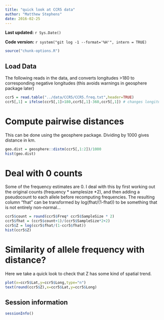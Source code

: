 ```yaml
---
title: "quick look at CCR5 data"
author: "Matthew Stephens"
date: 2016-02-25
---
```


**Last updated:** `r Sys.Date()`

**Code version:** `r system("git log -1 --format='%H'", intern = TRUE)`

```r
source("chunk-options.R")
```


## Load Data

The following reads in the data, and converts longitudes >180 to corresponding
negative longitudes (this avoids warnings in geosphere package later)
```r
ccr5 = read.table("../data/CCR5/CCR5.freq.txt",header=TRUE)
ccr5[,1] = ifelse(ccr5[,1]>180,ccr5[,1]-360,ccr5[,1]) # changes longitudes>180 to negative
```

# Compute pairwise distances

This can be done using the geosphere package. Dividing by 1000 gives distance in km.
```r
geo.dist = geosphere::distm(ccr5[,1:2])/1000
hist(geo.dist)
```

# Deal with 0 counts

Some of the frequency estimates are 0. I deal with this 
by first working out the original counts (frequency * samplesize *2),
and then adding a pseudocount to each allele before recomputing frequencies.
The resulting column "fhat" can be transformed by log(fhat/(1-fhat))
to be something that is not entirely non-normal...

```r
ccr5$count = round(ccr5$Freq* ccr5$SampleSize * 2)
ccr5$fhat = (ccr5$count+1)/(ccr5$SampleSize*2+2)
ccr5$Z = log(ccr5$fhat/(1-ccr5$fhat))
hist(ccr5$Z)
```

# Similarity of allele frequency with distance?

Here we take a quick look to check that Z has some kind of spatial trend.

```r
plot(x=ccr5$Lat,y=ccr5$Long,type="n")
text(round(ccr5$Z),x=ccr5$Lat,y=ccr5$Long)
```



## Session information

```r
sessionInfo()
```
